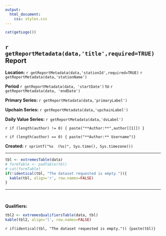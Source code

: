 ```yaml
---
output:
  html_document:
    css: styles.css
---
```

```r
cat(getLogo())
```

## `r getReportMetadata(data,'title',required=TRUE)` Report

**Location:**  `r getReportMetadata(data,'stationId',required=TRUE)` `r getReportMetadata(data,'stationName')`
   
**Period** `r getReportMetadata(data, 'startDate')` to `r getReportMetadata(data, 'endDate')`

**Primary Series:** `r getReportMetadata(data,'primaryLabel')`

**Upchain Series:** `r getReportMetadata(data,'upchainLabel')`

**Daily Value Series:** `r getReportMetadata(data,'dvLabel')`

`r if (length(author) != 0) { paste("**Author:**",author[[1]]) }`

`r if (length(author) == 0) { paste("**Author:** Username")}`

**Created:**  `r sprintf("%s  (%s)", Sys.time(), Sys.timezone())`

***
   
```r
tbl <- extremesTable(data)
# formTable <- padTable(tbl)
# cat(formTable)
if(!identical(tbl, "The dataset requested is empty.")){
  kable(tbl, align='r', row.names=FALSE)
}
```

***

&nbsp;

**Qualifiers:**
```r
tbl2 <- extremesQualifiersTable(data, tbl)
kable(tbl2, align='l', row.names=FALSE)
```
`r if(identical(tbl, "The dataset requested is empty.")) {paste(tbl)}`